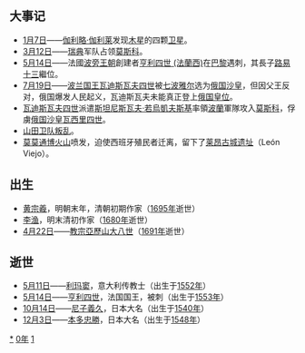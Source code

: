 {{yearTOC|1610|明'''[[万历|万历]]三十八年'''；越南莫朝'''[[乾统_(莫敬恭)|乾统]]十八年'''，后黎朝'''[[弘定|弘定]]十一年'''；日本'''[[慶長|慶長]]十五年'''}}
== 大事记 ==
*[[1月7日|1月7日]]——[[伽利略·伽利莱|伽利略·伽利莱]]发现[[木星|木星]]的四颗[[木星的卫星|卫星]]。
*[[3月12日|3月12日]]——[[瑞典|瑞典]]军队占领[[莫斯科|莫斯科]]。
*[[5月14日|5月14日]]——法國[[波旁王朝|波旁王朝]]創建者[[亨利四世_(法蘭西)|亨利四世 (法蘭西)]]在[[巴黎|巴黎]]遇刺，其長子[[路易十三|路易十三]]繼位。
*[[7月19日|7月19日]]——[[波兰君主列表|波兰国王]][[瓦迪斯瓦夫四世|瓦迪斯瓦夫四世]]被[[七波雅尔|七波雅尔]]选为[[俄国|俄国]][[沙皇|沙皇]]，但因父王反对，俄国爆发人民起义，瓦迪斯瓦夫未能真正登上[[沙皇俄国_(王国时期)|俄国皇位]]。
*[[瓦迪斯瓦夫四世|瓦迪斯瓦夫四世]]派遣[[斯坦尼斯瓦夫·若烏凱夫斯基|斯坦尼斯瓦夫·若烏凱夫斯基]]率領[[波蘭|波蘭]]軍隊攻入[[莫斯科|莫斯科]]，俘虜[[俄国|俄国]][[沙皇|沙皇]][[瓦西里四世|瓦西里四世]]。
*[[山田卫队叛乱|山田卫队叛乱]]。
*[[莫莫通博火山|莫莫通博火山]]喷发，迫使西班牙殖民者迁离，留下了[[莱昂古城遗址|莱昂古城遗址]]（León Viejo）。

== 出生 ==
* [[黄宗羲|黄宗羲]]，明朝末年，清朝初期作家（[[1695年|1695年]]逝世）
* [[李渔|李渔]]，明末清初作家（[[1680年|1680年]]逝世）
* [[4月22日|4月22日]]——[[教宗亞歷山大八世|教宗亞歷山大八世]]（[[1691年|1691年]]逝世）

== 逝世 ==
{{Wikisource year mention}}
* [[5月11日|5月11日]]——[[利玛窦|利玛窦]]，意大利传教士（出生于[[1552年|1552年]]）
* [[5月14日|5月14日]]——[[亨利四世|亨利四世]]，法国国王，被刺（出生于[[1553年|1553年]]）
* [[10月14日|10月14日]]——[[尼子義久|尼子義久]]，日本大名（出生于[[1540年|1540年]]）
* [[12月3日|12月3日]]——[[本多忠勝|本多忠勝]]，日本大名（出生于[[1548年|1548年]]）
[[Category:1610年|*]]
[[Category:1610年代|0年]]
[[Category:17世纪各年|1]]